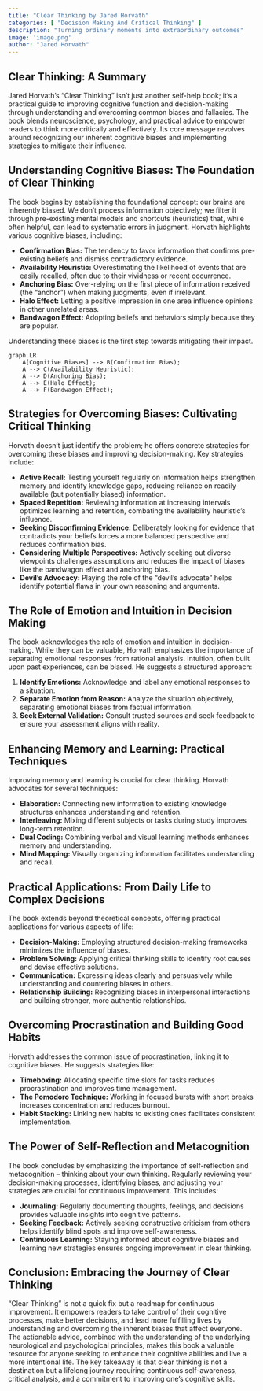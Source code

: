 ```yaml
---
title: "Clear Thinking by Jared Horvath"
categories: [ "Decision Making And Critical Thinking" ]
description: "Turning ordinary moments into extraordinary outcomes"
image: 'image.png'
author: "Jared Horvath"
---
```

## Clear Thinking: A Summary

Jared Horvath's "Clear Thinking" isn't just another self-help book; it's a practical guide to improving cognitive function and decision-making through understanding and overcoming common biases and fallacies. The book blends neuroscience, psychology, and practical advice to empower readers to think more critically and effectively.  Its core message revolves around recognizing our inherent cognitive biases and implementing strategies to mitigate their influence.


## Understanding Cognitive Biases: The Foundation of Clear Thinking

The book begins by establishing the foundational concept: our brains are inherently biased.  We don't process information objectively; we filter it through pre-existing mental models and shortcuts (heuristics) that, while often helpful, can lead to systematic errors in judgment.  Horvath highlights various cognitive biases, including:

* **Confirmation Bias:** The tendency to favor information that confirms pre-existing beliefs and dismiss contradictory evidence.
* **Availability Heuristic:** Overestimating the likelihood of events that are easily recalled, often due to their vividness or recent occurrence.
* **Anchoring Bias:** Over-relying on the first piece of information received (the "anchor") when making judgments, even if irrelevant.
* **Halo Effect:** Letting a positive impression in one area influence opinions in other unrelated areas.
* **Bandwagon Effect:** Adopting beliefs and behaviors simply because they are popular.

Understanding these biases is the first step towards mitigating their impact.

```mermaid
graph LR
    A[Cognitive Biases] --> B(Confirmation Bias);
    A --> C(Availability Heuristic);
    A --> D(Anchoring Bias);
    A --> E(Halo Effect);
    A --> F(Bandwagon Effect);
```


## Strategies for Overcoming Biases: Cultivating Critical Thinking

Horvath doesn't just identify the problem; he offers concrete strategies for overcoming these biases and improving decision-making.  Key strategies include:

* **Active Recall:**  Testing yourself regularly on information helps strengthen memory and identify knowledge gaps, reducing reliance on readily available (but potentially biased) information.
* **Spaced Repetition:** Reviewing information at increasing intervals optimizes learning and retention, combating the availability heuristic's influence.
* **Seeking Disconfirming Evidence:** Deliberately looking for evidence that contradicts your beliefs forces a more balanced perspective and reduces confirmation bias.
* **Considering Multiple Perspectives:** Actively seeking out diverse viewpoints challenges assumptions and reduces the impact of biases like the bandwagon effect and anchoring bias.
* **Devil's Advocacy:**  Playing the role of the "devil's advocate" helps identify potential flaws in your own reasoning and arguments.


## The Role of Emotion and Intuition in Decision Making

The book acknowledges the role of emotion and intuition in decision-making.  While they can be valuable,  Horvath emphasizes the importance of separating emotional responses from rational analysis.  Intuition, often built upon past experiences, can be biased.  He suggests a structured approach:


1. **Identify Emotions:** Acknowledge and label any emotional responses to a situation.
2. **Separate Emotion from Reason:** Analyze the situation objectively, separating emotional biases from factual information.
3. **Seek External Validation:** Consult trusted sources and seek feedback to ensure your assessment aligns with reality.



## Enhancing Memory and Learning: Practical Techniques

Improving memory and learning is crucial for clear thinking.  Horvath advocates for several techniques:


* **Elaboration:** Connecting new information to existing knowledge structures enhances understanding and retention.
* **Interleaving:** Mixing different subjects or tasks during study improves long-term retention.
* **Dual Coding:**  Combining verbal and visual learning methods enhances memory and understanding.
* **Mind Mapping:** Visually organizing information facilitates understanding and recall.



## Practical Applications: From Daily Life to Complex Decisions

The book extends beyond theoretical concepts, offering practical applications for various aspects of life:


* **Decision-Making:**  Employing structured decision-making frameworks minimizes the influence of biases.
* **Problem Solving:** Applying critical thinking skills to identify root causes and devise effective solutions.
* **Communication:**  Expressing ideas clearly and persuasively while understanding and countering biases in others.
* **Relationship Building:** Recognizing biases in interpersonal interactions and building stronger, more authentic relationships.


## Overcoming Procrastination and Building Good Habits

Horvath addresses the common issue of procrastination, linking it to cognitive biases.  He suggests strategies like:


* **Timeboxing:** Allocating specific time slots for tasks reduces procrastination and improves time management.
* **The Pomodoro Technique:** Working in focused bursts with short breaks increases concentration and reduces burnout.
* **Habit Stacking:** Linking new habits to existing ones facilitates consistent implementation.


##  The Power of Self-Reflection and Metacognition

The book concludes by emphasizing the importance of self-reflection and metacognition – thinking about your own thinking. Regularly reviewing your decision-making processes, identifying biases, and adjusting your strategies are crucial for continuous improvement.  This includes:


* **Journaling:** Regularly documenting thoughts, feelings, and decisions provides valuable insights into cognitive patterns.
* **Seeking Feedback:** Actively seeking constructive criticism from others helps identify blind spots and improve self-awareness.
* **Continuous Learning:**  Staying informed about cognitive biases and learning new strategies ensures ongoing improvement in clear thinking.


## Conclusion: Embracing the Journey of Clear Thinking

"Clear Thinking" is not a quick fix but a roadmap for continuous improvement. It empowers readers to take control of their cognitive processes, make better decisions, and lead more fulfilling lives by understanding and overcoming the inherent biases that affect everyone.  The actionable advice, combined with the understanding of the underlying neurological and psychological principles, makes this book a valuable resource for anyone seeking to enhance their cognitive abilities and live a more intentional life.  The key takeaway is that clear thinking is not a destination but a lifelong journey requiring continuous self-awareness, critical analysis, and a commitment to improving one's cognitive skills.

